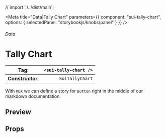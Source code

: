 
// import './../dist/main';

<Meta
	title="Data|Tally Chart"
	parameters={{
		component: "sui-tally-chart",
		options: { selectedPanel: "storybookjs/knobs/panel" }
	}}
/>

###### Data

# Tally Chart

| **Tag**:         | `<sui-tally-chart />` |
| ---------------- | --------------------: |
| **Constructor**: |       `SuiTallyChart` |

With `MDX` we can define a story for `Button` right in the middle of our
markdown documentation.

## Preview

## Props
